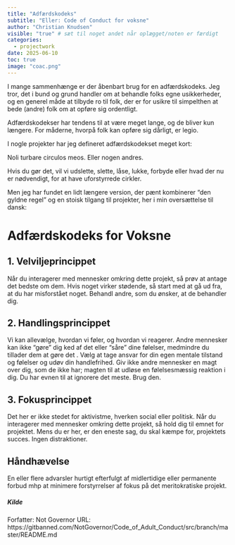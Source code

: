 ```yaml
---
title: "Adfærdskodeks"
subtitle: "Eller: Code of Conduct for voksne"
author: "Christian Knudsen"
visible: "true" # sæt til noget andet når oplægget/noten er færdigt
categories:
  - projectwork
date: 2025-06-10
toc: true
image: "coac.png"
---
```


I mange sammenhænge er der åbenbart brug for en adfærdskodeks. Jeg tror, det i 
bund og grund handler om at behandle folks egne usikkerheder, og en generel 
måde at tilbyde ro til folk, der er for usikre til simpelthen at bede 
(andre) folk om at opføre sig ordentligt.

Adfærdskodekser har tendens til at være meget lange, og de bliver kun længere. 
For måderne, hvorpå folk kan opføre sig dårligt, er legio.

I nogle projekter har jeg defineret adfærdskodekset meget kort:

Noli turbare circulos meos. Eller nogen andres.

Hvis du gør det, vil vi udslette, slette, låse, lukke, forbyde eller hvad der nu er nødvendigt, for at have uforstyrrede cirkler.

Men jeg har fundet en lidt længere version, der pænt kombinerer "den gyldne regel" og en stoisk tilgang til projekter, her i min oversættelse til dansk:

# Adfærdskodeks for Voksne

## 1. Velviljeprincippet

Når du interagerer med mennesker omkring dette projekt, så prøv at antage det 
bedste om dem. Hvis noget virker stødende, så start med at gå ud fra, at du har 
misforstået noget. Behandl andre, som du ønsker, at de behandler dig.

## 2. Handlingsprincippet

Vi kan allevælge, hvordan vi føler, og hvordan vi reagerer. 
Andre mennesker kan ikke "gøre" dig ked af det eller "såre" dine følelser, 
medmindre du tillader dem at gøre det . Vælg at tage ansvar for din egen mentale tilstand og følelser og 
udøv din handlefrihed. Giv ikke andre mennesker en magt over dig, som de ikke har; 
magten til at udløse en følelsesmæssig reaktion i dig. 
Du har evnen til at ignorere det meste. Brug den.

## 3. Fokusprincippet

Det her er ikke stedet for aktivistme, hverken social eller politisk. Når du interagerer med 
mennesker omkring dette projekt, så hold dig til emnet for projektet. Mens du er her, er den 
eneste sag, du skal kæmpe for, projektets succes. Ingen distraktioner.

## Håndhævelse

En eller flere advarsler hurtigt efterfulgt af midlertidige eller permanente forbud mhp at minimere forstyrrelser af fokus på det meritokratiske projekt.

##### Kilde
Forfatter: Not Governor
URL: https://gitbanned.com/NotGovernor/Code_of_Adult_Conduct/src/branch/master/README.md
